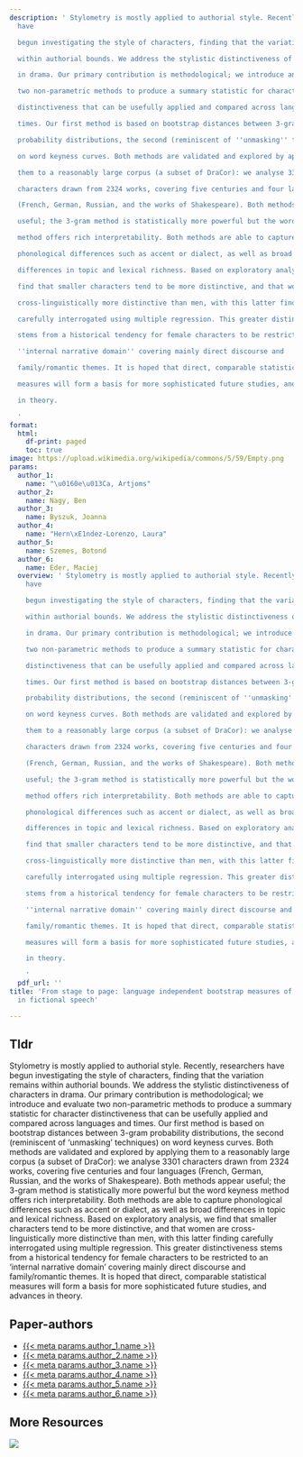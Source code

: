 ```yaml
---
description: ' Stylometry is mostly applied to authorial style. Recently, researchers
  have

  begun investigating the style of characters, finding that the variation remains

  within authorial bounds. We address the stylistic distinctiveness of characters

  in drama. Our primary contribution is methodological; we introduce and evaluate

  two non-parametric methods to produce a summary statistic for character

  distinctiveness that can be usefully applied and compared across languages and

  times. Our first method is based on bootstrap distances between 3-gram

  probability distributions, the second (reminiscent of ''unmasking'' techniques)

  on word keyness curves. Both methods are validated and explored by applying

  them to a reasonably large corpus (a subset of DraCor): we analyse 3301

  characters drawn from 2324 works, covering five centuries and four languages

  (French, German, Russian, and the works of Shakespeare). Both methods appear

  useful; the 3-gram method is statistically more powerful but the word keyness

  method offers rich interpretability. Both methods are able to capture

  phonological differences such as accent or dialect, as well as broad

  differences in topic and lexical richness. Based on exploratory analysis, we

  find that smaller characters tend to be more distinctive, and that women are

  cross-linguistically more distinctive than men, with this latter finding

  carefully interrogated using multiple regression. This greater distinctiveness

  stems from a historical tendency for female characters to be restricted to an

  ''internal narrative domain'' covering mainly direct discourse and

  family/romantic themes. It is hoped that direct, comparable statistical

  measures will form a basis for more sophisticated future studies, and advances

  in theory.

  '
format:
  html:
    df-print: paged
    toc: true
image: https://upload.wikimedia.org/wikipedia/commons/5/59/Empty.png
params:
  author_1:
    name: "\u0160e\u013Ca, Artjoms"
  author_2:
    name: Nagy, Ben
  author_3:
    name: Byszuk, Joanna
  author_4:
    name: "Hern\xE1ndez-Lorenzo, Laura"
  author_5:
    name: Szemes, Botond
  author_6:
    name: Eder, Maciej
  overview: ' Stylometry is mostly applied to authorial style. Recently, researchers
    have

    begun investigating the style of characters, finding that the variation remains

    within authorial bounds. We address the stylistic distinctiveness of characters

    in drama. Our primary contribution is methodological; we introduce and evaluate

    two non-parametric methods to produce a summary statistic for character

    distinctiveness that can be usefully applied and compared across languages and

    times. Our first method is based on bootstrap distances between 3-gram

    probability distributions, the second (reminiscent of ''unmasking'' techniques)

    on word keyness curves. Both methods are validated and explored by applying

    them to a reasonably large corpus (a subset of DraCor): we analyse 3301

    characters drawn from 2324 works, covering five centuries and four languages

    (French, German, Russian, and the works of Shakespeare). Both methods appear

    useful; the 3-gram method is statistically more powerful but the word keyness

    method offers rich interpretability. Both methods are able to capture

    phonological differences such as accent or dialect, as well as broad

    differences in topic and lexical richness. Based on exploratory analysis, we

    find that smaller characters tend to be more distinctive, and that women are

    cross-linguistically more distinctive than men, with this latter finding

    carefully interrogated using multiple regression. This greater distinctiveness

    stems from a historical tendency for female characters to be restricted to an

    ''internal narrative domain'' covering mainly direct discourse and

    family/romantic themes. It is hoped that direct, comparable statistical

    measures will form a basis for more sophisticated future studies, and advances

    in theory.

    '
  pdf_url: ''
title: 'From stage to page: language independent bootstrap measures of distinctiveness
  in fictional speech'

---
```

## Tldr 
 Stylometry is mostly applied to authorial style. Recently, researchers have
begun investigating the style of characters, finding that the variation remains
within authorial bounds. We address the stylistic distinctiveness of characters
in drama. Our primary contribution is methodological; we introduce and evaluate
two non-parametric methods to produce a summary statistic for character
distinctiveness that can be usefully applied and compared across languages and
times. Our first method is based on bootstrap distances between 3-gram
probability distributions, the second (reminiscent of 'unmasking' techniques)
on word keyness curves. Both methods are validated and explored by applying
them to a reasonably large corpus (a subset of DraCor): we analyse 3301
characters drawn from 2324 works, covering five centuries and four languages
(French, German, Russian, and the works of Shakespeare). Both methods appear
useful; the 3-gram method is statistically more powerful but the word keyness
method offers rich interpretability. Both methods are able to capture
phonological differences such as accent or dialect, as well as broad
differences in topic and lexical richness. Based on exploratory analysis, we
find that smaller characters tend to be more distinctive, and that women are
cross-linguistically more distinctive than men, with this latter finding
carefully interrogated using multiple regression. This greater distinctiveness
stems from a historical tendency for female characters to be restricted to an
'internal narrative domain' covering mainly direct discourse and
family/romantic themes. It is hoped that direct, comparable statistical
measures will form a basis for more sophisticated future studies, and advances
in theory.


## Paper-authors
- [{{< meta params.author_1.name >}}]({{< meta params.author_1.url >}})
- [{{< meta params.author_2.name >}}]({{< meta params.author_2.url >}})
- [{{< meta params.author_3.name >}}]({{< meta params.author_3.url >}})
- [{{< meta params.author_4.name >}}]({{< meta params.author_4.url >}})
- [{{< meta params.author_5.name >}}]({{< meta params.author_5.url >}})
- [{{< meta params.author_6.name >}}]({{< meta params.author_6.url >}})

## More Resources
[![](https://img.shields.io/badge/PDF-green?style=flat)]({{< meta params.pdf_url >}})
